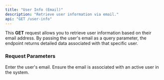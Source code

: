 ```yaml
---
title: "User Info (Email)"
description: "Retrieve user information via email."
api: "GET /user-info"
---
```


This **GET** request allows you to retrieve user information based on their email address. By passing the user's email as a query parameter, the endpoint returns detailed data associated with that specific user.

### Request Parameters

<ParamField query="email" type="string" required={false}>
  Enter the user's email.
  <Warning>
  Ensure the email is associated with an active user in the system. 
</Warning>
</ParamField>